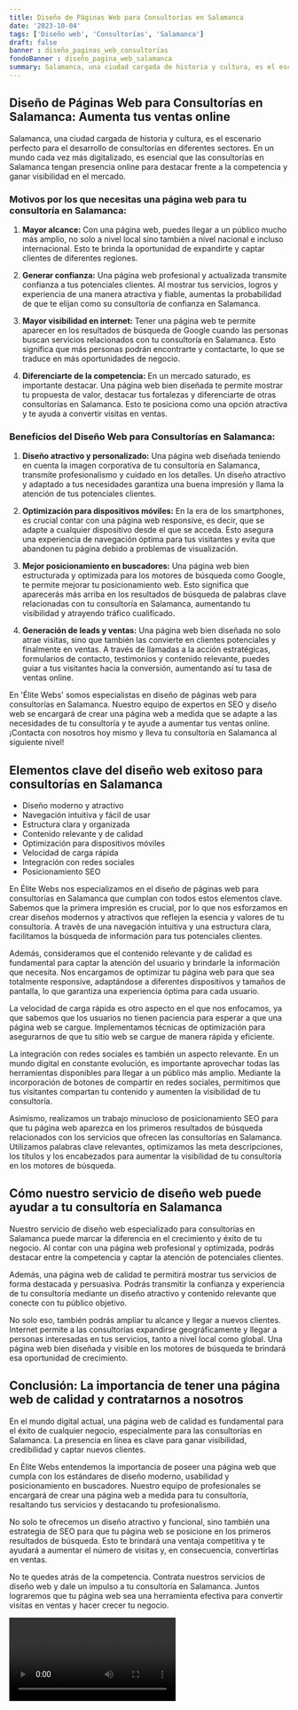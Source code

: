 ```yaml
---
title: Diseño de Páginas Web para Consultorías en Salamanca
date: '2023-10-04'
tags: ['Diseño web', 'Consultorías', 'Salamanca']
draft: false
banner : diseño_paginas_web_consultorías
fondoBanner : diseño_pagina_web_salamanca
summary: Salamanca, una ciudad cargada de historia y cultura, es el escenario perfecto para el desarrollo de consultorías en diferentes sectores. En un mundo cada vez más digitalizado, es esencial que las consultorías en Salamanca tengan presencia online para destacar frente a la competencia y ganar visibilidad en el mercado.
---
```


## Diseño de Páginas Web para Consultorías en Salamanca: Aumenta tus ventas online

Salamanca, una ciudad cargada de historia y cultura, es el escenario perfecto para el desarrollo de consultorías en diferentes sectores. En un mundo cada vez más digitalizado, es esencial que las consultorías en Salamanca tengan presencia online para destacar frente a la competencia y ganar visibilidad en el mercado.

### Motivos por los que necesitas una página web para tu consultoría en Salamanca:

1. **Mayor alcance:** Con una página web, puedes llegar a un público mucho más amplio, no solo a nivel local sino también a nivel nacional e incluso internacional. Esto te brinda la oportunidad de expandirte y captar clientes de diferentes regiones.

2. **Generar confianza:** Una página web profesional y actualizada transmite confianza a tus potenciales clientes. Al mostrar tus servicios, logros y experiencia de una manera atractiva y fiable, aumentas la probabilidad de que te elijan como su consultoría de confianza en Salamanca.

3. **Mayor visibilidad en internet:** Tener una página web te permite aparecer en los resultados de búsqueda de Google cuando las personas buscan servicios relacionados con tu consultoría en Salamanca. Esto significa que más personas podrán encontrarte y contactarte, lo que se traduce en más oportunidades de negocio.

4. **Diferenciarte de la competencia:** En un mercado saturado, es importante destacar. Una página web bien diseñada te permite mostrar tu propuesta de valor, destacar tus fortalezas y diferenciarte de otras consultorías en Salamanca. Esto te posiciona como una opción atractiva y te ayuda a convertir visitas en ventas.

### Beneficios del Diseño Web para Consultorías en Salamanca:

1. **Diseño atractivo y personalizado:** Una página web diseñada teniendo en cuenta la imagen corporativa de tu consultoría en Salamanca, transmite profesionalismo y cuidado en los detalles. Un diseño atractivo y adaptado a tus necesidades garantiza una buena impresión y llama la atención de tus potenciales clientes.

2. **Optimización para dispositivos móviles:** En la era de los smartphones, es crucial contar con una página web responsive, es decir, que se adapte a cualquier dispositivo desde el que se acceda. Esto asegura una experiencia de navegación óptima para tus visitantes y evita que abandonen tu página debido a problemas de visualización.

3. **Mejor posicionamiento en buscadores:** Una página web bien estructurada y optimizada para los motores de búsqueda como Google, te permite mejorar tu posicionamiento web. Esto significa que aparecerás más arriba en los resultados de búsqueda de palabras clave relacionadas con tu consultoría en Salamanca, aumentando tu visibilidad y atrayendo tráfico cualificado.

4. **Generación de leads y ventas:** Una página web bien diseñada no solo atrae visitas, sino que también las convierte en clientes potenciales y finalmente en ventas. A través de llamadas a la acción estratégicas, formularios de contacto, testimonios y contenido relevante, puedes guiar a tus visitantes hacia la conversión, aumentando así tu tasa de ventas online.

En 'Élite Webs' somos especialistas en diseño de páginas web para consultorías en Salamanca. Nuestro equipo de expertos en SEO y diseño web se encargará de crear una página web a medida que se adapte a las necesidades de tu consultoría y te ayude a aumentar tus ventas online. ¡Contacta con nosotros hoy mismo y lleva tu consultoría en Salamanca al siguiente nivel!

<GifSeo />

<Cta />

## Elementos clave del diseño web exitoso para consultorías en Salamanca

- Diseño moderno y atractivo
- Navegación intuitiva y fácil de usar
- Estructura clara y organizada
- Contenido relevante y de calidad
- Optimización para dispositivos móviles
- Velocidad de carga rápida
- Integración con redes sociales
- Posicionamiento SEO

En Élite Webs nos especializamos en el diseño de páginas web para consultorías en Salamanca que cumplan con todos estos elementos clave. Sabemos que la primera impresión es crucial, por lo que nos esforzamos en crear diseños modernos y atractivos que reflejen la esencia y valores de tu consultoría. A través de una navegación intuitiva y una estructura clara, facilitamos la búsqueda de información para tus potenciales clientes.

Además, consideramos que el contenido relevante y de calidad es fundamental para captar la atención del usuario y brindarle la información que necesita. Nos encargamos de optimizar tu página web para que sea totalmente responsive, adaptándose a diferentes dispositivos y tamaños de pantalla, lo que garantiza una experiencia óptima para cada usuario.

La velocidad de carga rápida es otro aspecto en el que nos enfocamos, ya que sabemos que los usuarios no tienen paciencia para esperar a que una página web se cargue. Implementamos técnicas de optimización para asegurarnos de que tu sitio web se cargue de manera rápida y eficiente.

La integración con redes sociales es también un aspecto relevante. En un mundo digital en constante evolución, es importante aprovechar todas las herramientas disponibles para llegar a un público más amplio. Mediante la incorporación de botones de compartir en redes sociales, permitimos que tus visitantes compartan tu contenido y aumenten la visibilidad de tu consultoría.

Asimismo, realizamos un trabajo minucioso de posicionamiento SEO para que tu página web aparezca en los primeros resultados de búsqueda relacionados con los servicios que ofrecen las consultorías en Salamanca. Utilizamos palabras clave relevantes, optimizamos las meta descripciones, los títulos y los encabezados para aumentar la visibilidad de tu consultoría en los motores de búsqueda.

## Cómo nuestro servicio de diseño web puede ayudar a tu consultoría en Salamanca

Nuestro servicio de diseño web especializado para consultorías en Salamanca puede marcar la diferencia en el crecimiento y éxito de tu negocio. Al contar con una página web profesional y optimizada, podrás destacar entre la competencia y captar la atención de potenciales clientes.

Además, una página web de calidad te permitirá mostrar tus servicios de forma destacada y persuasiva. Podrás transmitir la confianza y experiencia de tu consultoría mediante un diseño atractivo y contenido relevante que conecte con tu público objetivo.

No solo eso, también podrás ampliar tu alcance y llegar a nuevos clientes. Internet permite a las consultorías expandirse geográficamente y llegar a personas interesadas en tus servicios, tanto a nivel local como global. Una página web bien diseñada y visible en los motores de búsqueda te brindará esa oportunidad de crecimiento.

## Conclusión: La importancia de tener una página web de calidad y contratarnos a nosotros

En el mundo digital actual, una página web de calidad es fundamental para el éxito de cualquier negocio, especialmente para las consultorías en Salamanca. La presencia en línea es clave para ganar visibilidad, credibilidad y captar nuevos clientes.

En Élite Webs entendemos la importancia de poseer una página web que cumpla con los estándares de diseño moderno, usabilidad y posicionamiento en buscadores. Nuestro equipo de profesionales se encargará de crear una página web a medida para tu consultoría, resaltando tus servicios y destacando tu profesionalismo.

No solo te ofrecemos un diseño atractivo y funcional, sino también una estrategia de SEO para que tu página web se posicione en los primeros resultados de búsqueda. Esto te brindará una ventaja competitiva y te ayudará a aumentar el número de visitas y, en consecuencia, convertirlas en ventas.

No te quedes atrás de la competencia. Contrata nuestros servicios de diseño web y dale un impulso a tu consultoría en Salamanca. Juntos lograremos que tu página web sea una herramienta efectiva para convertir visitas en ventas y hacer crecer tu negocio.

<Video />

<CtaBot job='Consultorías' city='Salamanca'/>

<Gmaps query='Salamanca+españa+maps' />